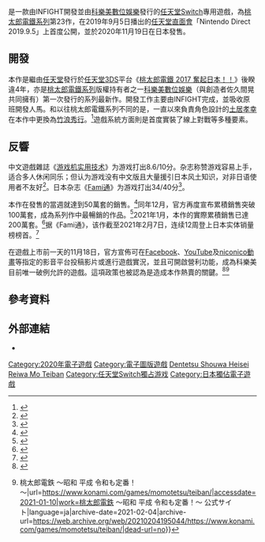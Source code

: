 {{NoteTA
| G1 = Games
}}

{{Infobox VG
| title = 桃太郎電鐵～昭和 平成 令和也是基本款！～
| original = 
| japanese = 桃太郎電鉄〜昭和 平成 令和も定番!〜
| english = 
| image = Momotetsu2020 boxart.png
| caption = 
| genre = [[棋盤遊戲|棋盤]]
| platforms = [[任天堂Switch|任天堂Switch]]
| developer = INFIGHT<ref>{{Cite web|url=http://www.infight.jp/|title=開発実績|publisher=株式会社インファイト|accessdate=2021-02-07|archive-date=2021-12-07|archive-url=https://web.archive.org/web/20211207135308/http://infight.jp/|dead-url=no}}</ref>
| publisher = [[科樂美數位娛樂|科樂美數位娛樂]]
| director = 佐久間晃
| producer = 
| designer = 
| writer = 
| programmer = 
| artist = 
| composer = 關口和之、[[前山田健一|前山田健一]]
| series = [[桃太郎電鐵系列|桃太郎電鐵系列]]
| engine = 
| modes = [[单人电子游戏|單人]]、[[多人电子游戏|多人]]
| released = {{vgrelease|JP|2020年11月19日}}
| shutdown = 
| onlinegame = 
| distributor = 
| terminate = 
}}
{{vgname|桃太郎電鐵～昭和 平成 令和也是基本款！～|ja=桃太郎電鉄〜昭和 平成 令和も定番!〜}}是一款由INFIGHT開發並由[[科樂美數位娛樂|科樂美數位娛樂]]發行的[[任天堂Switch|任天堂Switch]]專用遊戲，為[[桃太郎電鐵系列|桃太郎電鐵系列]]第23作，在2019年9月5日播出的[[任天堂直面会|任天堂直面會]]「Nintendo Direct 2019.9.5」上首度公開，並於2020年11月19日在日本發售。

== 開發 ==
本作是繼由[[任天堂|任天堂]]發行於[[任天堂3DS|任天堂3DS]]平台《[[桃太郎電鐵_2017_奮起日本！！|桃太郎電鐵 2017 奮起日本！！]]》後睽違4年，亦是[[桃太郎電鐵系列|桃太郎電鐵系列]]版權持有者之一[[科樂美數位娛樂|科樂美數位娛樂]]（與創造者佐久間晃共同擁有）第一次發行的系列最新作。開發工作主要由INFIGHT完成，並吸收原班開發人馬。和以往桃太郎電鐵系列不同的是，一直以來負責角色設計的[[土居孝幸|土居孝幸]]在本作中更換為[[竹浪秀行|竹浪秀行]]。<ref>{{Cite web|title=［TGS 2019］「桃太郎電鉄 ～昭和 平成 令和も定番！～」ステージイベントをレポート。遠い未来でも「桃鉄」は作られる？|url=https://www.4gamer.net/games/476/G047655/20190912147/|accessdate=2021-01-10|last=Inc|first=Aetas|work=www.4gamer.net|language=ja|archive-date=2021-01-12|archive-url=https://web.archive.org/web/20210112142034/https://www.4gamer.net/games/476/G047655/20190912147/|dead-url=no}}</ref>遊戲系統方面則是首度實裝了線上對戰等多種要素。

== 反響 ==

中文遊戲雜誌《[[游戏机实用技术|游戏机实用技术]]》为游戏打出8.6/10分。杂志称赞游戏容易上手，适合多人休闲同乐；但认为游戏没有中文版且大量援引日本风土知识，对非日语使用者不友好<ref>{{Cite journal| title = 黄金眼 | page = 28 | journal = 游戏机实用技术 | issue = 505 | date = 2021-01-01 | issn = 1008-0600 }}</ref>。日本杂志《[[Fami通|Fami通]]》为游戏打出34/40分<ref>{{Cite journal | title = クロスレビュー | journal = ファミ通 | issue = 1667 | date = 2020-11-12 | url = https://www.famitsu.com/games/t/38863/reviews/ | language = ja | access-date = 2021-01-16 | archive-date = 2021-01-22 | archive-url = https://web.archive.org/web/20210122044201/https://www.famitsu.com/games/t/38863/reviews/ | dead-url = no }}</ref>。

本作在發售的當週就達到50萬套的銷售。<ref>{{Cite web|title=Switch『桃鉄』が初週で販売本数50万本を突破。ダウンロード版を含んだ累計で、前作3DS『桃太郎電鉄2017 たちあがれ日本!!』を超える（ファミ通.com）|url=https://news.yahoo.co.jp/articles/0fc1da810f024f7eb2a2411f465677121f552c58|accessdate=2021-01-10|work=Yahoo!ニュース|language=ja|archive-date=2020-11-25|archive-url=https://web.archive.org/web/20201125142815/https://news.yahoo.co.jp/articles/0fc1da810f024f7eb2a2411f465677121f552c58|dead-url=no}}</ref>同年12月，官方再度宣布累積銷售突破100萬套，成為系列作中最暢銷的作品。<ref>{{Cite web|title=新作「桃太郎電鉄」の累計販売本数が100万本突破 シリーズ歴代最高（ねとらぼ）|url=https://news.yahoo.co.jp/articles/5e9c8f7173b80dcc20b54957c004a39de4d63878|accessdate=2021-01-10|work=Yahoo!ニュース|language=ja|archive-date=2020-12-21|archive-url=https://web.archive.org/web/20201221040253/https://news.yahoo.co.jp/articles/5e9c8f7173b80dcc20b54957c004a39de4d63878|dead-url=no}}</ref>2021年1月，本作的實際累積銷售已達200萬套。<ref>{{Cite web|title=「桃鉄」最新作、累計200万本突破の大ヒット！ 新型コロナのステイホームも追い風（ENCOUNT）|url=https://news.yahoo.co.jp/articles/ff4564383581608c09639e4700333a259c1bb91f|accessdate=2021-01-10|work=Yahoo!ニュース|language=ja|archive-date=2021-01-09|archive-url=https://web.archive.org/web/20210109091944/https://news.yahoo.co.jp/articles/ff4564383581608c09639e4700333a259c1bb91f|dead-url=no}}</ref>据《Fami通》，该作截至2021年2月7日，连续12周登上日本实体销量榜榜首。<ref>{{Cite web | url = https://www.famitsu.com/news/202102/11214297.html | script-title = ja:【ソフト＆ハード週間販売数】Switch『桃鉄』が12週連続で首位を獲得！ 『仁王2 Complete Edition』もトップ10にランクイン!!【2/1～2/7】 | website = famitsu.com | date = 2021-02-11 | access-date = 2021-02-13 | archive-date = 2021-02-12 | archive-url = https://web.archive.org/web/20210212164259/https://www.famitsu.com/news/202102/11214297.html | dead-url = no }}</ref>

在遊戲上市前一天的11月18日，官方宣佈可在[[Facebook|Facebook]]、[[YouTube|YouTube]]及[[niconico動畫|niconico動畫]]等指定的影音平台投稿影片或進行遊戲實況，並且可開啟營利功能，成為科樂美目前唯一破例允許的遊戲。這項政策也被認為是造成本作熱賣的關鍵。<ref>{{Cite web|title=「桃太郎電鉄」最新作、KONAMIとしては異例の“配信OK”タイトルに 「唯一の特例」「社内調整がたいへんだった」と開発者が明かす|url=https://nlab.itmedia.co.jp/nl/articles/2011/08/news031.html|accessdate=2021-01-10|work=ねとらぼ|language=ja|archive-date=2020-11-29|archive-url=https://web.archive.org/web/20201129134740/https://nlab.itmedia.co.jp/nl/articles/2011/08/news031.html|dead-url=no}}</ref><ref>{{Cite web|title=プレー動画投稿応援キャンペーン {{!}} 桃太郎電鉄 ～昭和 平成 令和も定番！～|url=https://www.konami.com/games/momotetsu/teiban/|accessdate=2021-01-10|work=桃太郎電鉄 ～昭和 平成 令和も定番！～ 公式サイト|language=ja|archive-date=2021-02-04|archive-url=https://web.archive.org/web/20210204195044/https://www.konami.com/games/momotetsu/teiban/|dead-url=no}}</ref>

== 參考資料 ==
{{Reflist}}

== 外部連結 ==
* {{Official website|https://www.konami.com/games/momotetsu/teiban/}}{{ja}}

{{桃太郎系列}}

{{DEFAULTSORT:Momotarou Dentetsu Shouwa Heisei Reiwa Mo Teiban}}
[[Category:2020年電子遊戲|Category:2020年電子遊戲]]
[[Category:電子圖版遊戲|Category:電子圖版遊戲]]
[[Category:桃太郎電鐵系列|Dentetsu Shouwa Heisei Reiwa Mo Teiban]]
[[Category:任天堂Switch獨占游戏|Category:任天堂Switch獨占游戏]]
[[Category:日本獨佔電子遊戲|Category:日本獨佔電子遊戲]]